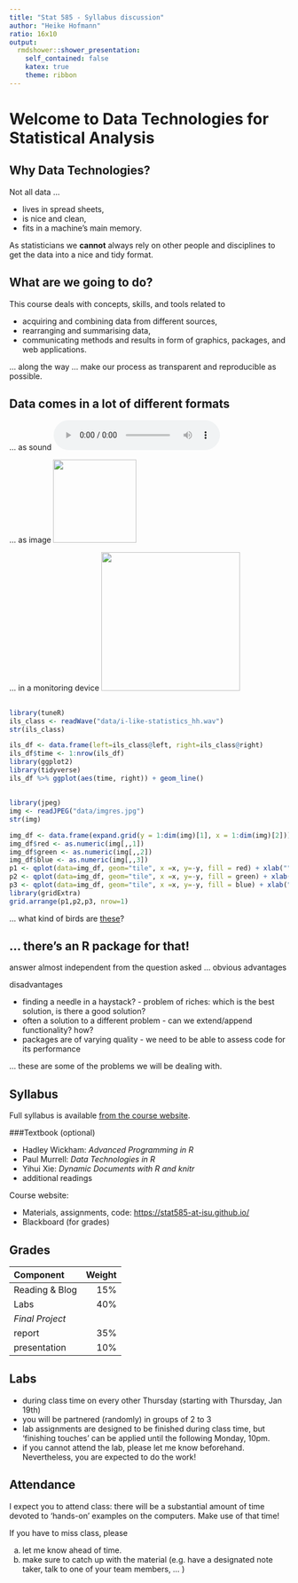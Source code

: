 ```yaml
---
title: "Stat 585 - Syllabus discussion"
author: "Heike Hofmann"
ratio: 16x10
output:
  rmdshower::shower_presentation:
    self_contained: false
    katex: true
    theme: ribbon
---
```


# Welcome to Data Technologies for Statistical Analysis

## Why Data Technologies?

Not all data ... 

- lives in spread sheets, 
- is nice and clean, 
- fits in a machine's main memory.

As statisticians we **cannot** always rely on other people and disciplines to get the data into a nice and tidy format.

## What are we going to do?

This course deals with concepts, skills, and tools related to 

- acquiring and combining data from different sources, 
- rearranging and summarising data,
- communicating methods and results in form of graphics, packages, and web applications.

... along the way ... make our process as transparent and reproducible as possible.

## Data comes in a lot of different formats

... as sound 
![](data/i-like-statistics_hh.mp3)

... as image
<img src="data/striations.jpg" width=150>

... in a monitoring device
<img src="data/fitbit.png" width=250>


## 

```r
library(tuneR)
ils_class <- readWave("data/i-like-statistics_hh.wav")
str(ils_class)
```

```r
ils_df <- data.frame(left=ils_class@left, right=ils_class@right)
ils_df$time <- 1:nrow(ils_df)
library(ggplot2)
library(tidyverse)
ils_df %>% ggplot(aes(time, right)) + geom_line()
```

##

```r
library(jpeg)
img <- readJPEG("data/imgres.jpg")
str(img)
```

```r
img_df <- data.frame(expand.grid(y = 1:dim(img)[1], x = 1:dim(img)[2]))
img_df$red <- as.numeric(img[,,1])
img_df$green <- as.numeric(img[,,2])
img_df$blue <- as.numeric(img[,,3])
p1 <- qplot(data=img_df, geom="tile", x =x, y=-y, fill = red) + xlab("") +ylab("") + scale_fill_gradient(low="white", high = "red") + theme(legend.position="none")
p2 <- qplot(data=img_df, geom="tile", x =x, y=-y, fill = green) + xlab("") +ylab("") + scale_fill_gradient(low="white", high = "green")+ theme(legend.position="none")
p3 <- qplot(data=img_df, geom="tile", x =x, y=-y, fill = blue) + xlab("") +ylab("") + scale_fill_gradient(low="white", high = "blue")+ theme(legend.position="none")
library(gridExtra)
grid.arrange(p1,p2,p3, nrow=1)
```

... what kind of birds are [these](http://www.theradzoo.com/meet-the-animals/birds/rainbow-lorikeet/)?

## ... there's an R package for that!

answer almost independent from the question asked ... obvious advantages

disadvantages

- finding a needle in a haystack? - problem of riches: which is the best solution, is there a good solution?
- often a solution to a different problem - can we extend/append functionality? how?
- packages are of varying quality - we need to be able to assess code for its performance

... these are some of the problems we will be dealing with.

## Syllabus

Full syllabus is available [from the course website](syllabus.pdf).

###Textbook (optional)

- Hadley Wickham: *Advanced Programming in R*
- Paul Murrell: *Data Technologies in R*
- Yihui Xie: *Dynamic Documents with R and knitr*
- additional readings

Course website: 

- Materials, assignments, code: [https://stat585-at-isu.github.io/](https://stat585-at-isu.github.io/)
- Blackboard (for grades)



## Grades

| Component | Weight |
|:-- | --:|
| Reading & Blog | 15% |
| Labs | 40% |
| *Final Project* | |
|   report | 35% |
|   presentation | 10% |


## Labs

- during class time on every other Thursday (starting with Thursday, Jan 19th) 
- you will be partnered (randomly) in groups of 2 to 3
- lab assignments are designed to be finished during class time, but 'finishing touches' can be applied until the following Monday, 10pm. 
- if you cannot attend the lab, please let me know beforehand. Nevertheless, you are expected to do the work!

## Attendance

I expect you to attend class: there will be a substantial amount of time devoted to 'hands-on' examples on the computers. Make use of that time!

If you have to miss class, please 

(a) let me know ahead of time. 
(b) make sure to catch up with the material (e.g. have a designated note taker, talk to one of your team members, ... )

